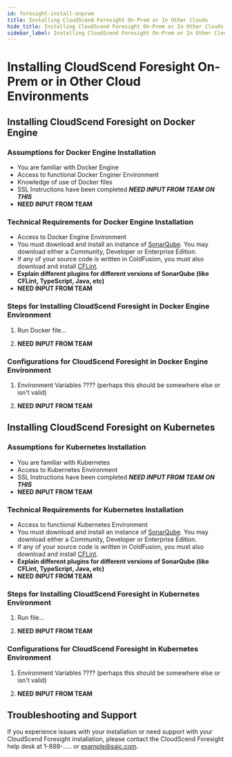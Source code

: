```yaml
---
id: foresight-install-onprem
title: Installing CloudScend Foresight On-Prem or In Other Clouds
hide_title: Installing CloudScend Foresight On-Prem or In Other Clouds
sidebar_label: Installing CloudScend Foresight On-Prem or In Other Clouds
---
```


# Installing CloudScend Foresight On-Prem or in Other Cloud Environments

## Installing CloudScend Foresight on Docker Engine

### Assumptions for Docker Engine Installation

- You are familiar with Docker Engine
- Access to functional Docker Enginer Environment
- Knowledge of use of Docker files
- SSL Instructions have been completed **_NEED INPUT FROM TEAM ON THIS_**
- **NEED INPUT FROM TEAM**

### Technical Requirements for Docker Engine Installation

- Access to Docker Engine Environment
- You must download and install an instance of [SonarQube](https://www.sonarqube.org/downloads/). You may download either a Community, Developer or Enterprise Edition.
- If any of your source code is written in ColdFusion, you must also download and install [CFLint](https://github.com/stepstone-tech/sonar-coldfusion/releases/tag/2.0.0).
- **Explain different plugins for different versions of SonarQube (like CFLint, TypeScript, Java, etc)**
- **NEED INPUT FROM TEAM**

### Steps for Installing CloudScend Foresight in Docker Engine Environment

1. Run Docker file...

2. **NEED INPUT FROM TEAM**

### Configurations for CloudScend Foresight in Docker Engine Environment

1. Environment Variables ???? (perhaps this should be somewhere else or isn't valid)

2. **NEED INPUT FROM TEAM**

## Installing CloudScend Foresight on Kubernetes

### Assumptions for Kubernetes Installation

- You are familiar with Kubernetes
- Access to Kubernetes Environment
- SSL Instructions have been completed **_NEED INPUT FROM TEAM ON THIS_**
- **NEED INPUT FROM TEAM**

### Technical Requirements for Kubernetes Installation

- Access to functional Kubernetes Environment
- You must download and install an instance of [SonarQube](https://www.sonarqube.org/downloads/). You may download either a Community, Developer or Enterprise Edition.
- If any of your source code is written in ColdFusion, you must also download and install [CFLint](https://github.com/stepstone-tech/sonar-coldfusion/releases/tag/2.0.0).
- **Explain different plugins for different versions of SonarQube (like CFLint, TypeScript, Java, etc)**
- **NEED INPUT FROM TEAM**

### Steps for Installing CloudScend Foresight in Kubernetes Environment

1. Run file...

2. **NEED INPUT FROM TEAM**

### Configurations for CloudScend Foresight in Kubernetes Environment

1. Environment Variables ???? (perhaps this should be somewhere else or isn't valid)

2. **NEED INPUT FROM TEAM**

## Troubleshooting and Support

If you experience issues with your installation or need support with your CloudScend Foresight installation, please contact the CloudScend Foresight help desk at 1-888-..... or example@saic.com.
